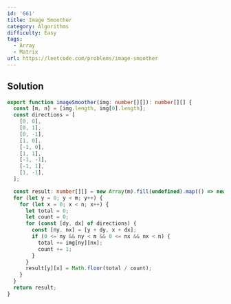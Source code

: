 ```yaml
---
id: '661'
title: Image Smoother
category: Algorithms
difficulty: Easy
tags:
  - Array
  - Matrix
url: https://leetcode.com/problems/image-smoother
---
```


## Solution

```typescript showLineNumbers
export function imageSmoother(img: number[][]): number[][] {
  const [m, n] = [img.length, img[0].length];
  const directions = [
    [0, 0],
    [0, 1],
    [0, -1],
    [1, 0],
    [-1, 0],
    [1, 1],
    [-1, -1],
    [-1, 1],
    [1, -1],
  ];

  const result: number[][] = new Array(m).fill(undefined).map(() => new Array(n).fill(0));
  for (let y = 0; y < m; y++) {
    for (let x = 0; x < n; x++) {
      let total = 0;
      let count = 0;
      for (const [dy, dx] of directions) {
        const [ny, nx] = [y + dy, x + dx];
        if (0 <= ny && ny < m && 0 <= nx && nx < n) {
          total += img[ny][nx];
          count += 1;
        }
      }
      result[y][x] = Math.floor(total / count);
    }
  }
  return result;
}
```
